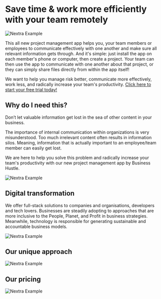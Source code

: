 
# Save time & work more efficiently with your team remotely

<Bleed>![Nextra Example](../public/feature.png)</Bleed>

This all new project management app helps you, your team members or employees to communicate effectively with one another and make sure all relevant information gets through. And it's simple: just install the app on each member's phone or computer, then create a project. Your team can then use the app to communicate with one another about that project, or they can simply share files directly from within the app itself!

We want to help you manage risk better, communicate more effectively, work less, and radically increase your team's productivity. [Click here to start your free trial today!](https://bit.ly/BH-App)

## Why do I need this?

Don’t let valuable information get lost in the sea of other content in your business.

The importance of internal communication within organizations is very misunderstood. Too much irrelevant content often results in information silos. Meaning, information that is actually important to an employee/team member can easily get lost.

We are here to help you solve this problem and radically increase your team's productivity with our new project management app by Business Hustle.

<Bleed>![Nextra Example](../public/feature2.png)</Bleed>

## Digital transformation 

We offer full-stack solutions to companies and organisations, developers and tech lovers. Businesses are steadily adopting to approaches that are more inclusive to the People, Planet, and Profit in business strategies. Meanwhile, technology is responsible for  generating sustainable and accountable business models.

<Bleed>![Nextra Example](../public/fs.png)</Bleed>

## Our unique approach 

<Bleed>![Nextra Example](../public/neuro.gif)</Bleed>

## Our pricing 

<Bleed>![Nextra Example](../public/pricing.gif)</Bleed>

